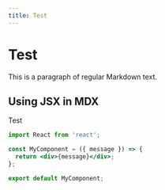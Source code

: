 ```yaml
---
title: Test
---
```


# Test

This is a paragraph of regular Markdown text.

## Using JSX in MDX

Test

```jsx
import React from 'react';

const MyComponent = ({ message }) => {
  return <div>{message}</div>;
};

export default MyComponent;
